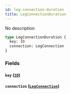 ```yaml
---
id: leg-connection-duration
title: LegConnectionDuration
---
```


No description

```graphql
type LegConnectionDuration {
  key: ID
  connection: LegConnection
}
```

### Fields

#### `key` ([`ID`](/v1/scalars/id))

#### `connection` ([`LegConnection`](/v1/objects/leg-connection))
